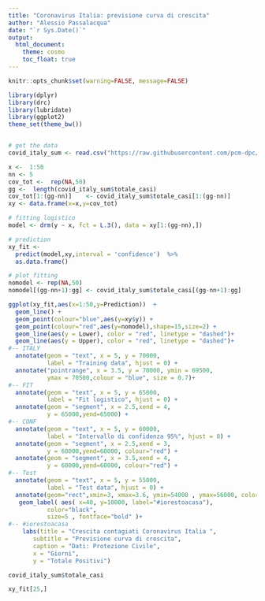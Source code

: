 ```yaml
---
title: "Coronavirus Italia: previsione curva di crescita"
author: "Alessio Passalacqua"
date: "`r Sys.Date()`"
output: 
  html_document:
    theme: cosmo
    toc_float: true
---
```


```r
knitr::opts_chunk$set(warning=FALSE, message=FALSE)
```


```r
library(dplyr)
library(drc)
library(lubridate)
library(ggplot2)
theme_set(theme_bw())


# get the data
covid_italy_sum <- read.csv("https://raw.githubusercontent.com/pcm-dpc/COVID-19/master/dati-andamento-nazionale/dpc-covid19-ita-andamento-nazionale.csv")

```

```r
x <-  1:50
nn <- 5
cov_tot <-  rep(NA,50)
gg <-  length(covid_italy_sum$totale_casi) 
cov_tot[1:(gg-nn)]    <- covid_italy_sum$totale_casi[1:(gg-nn)]
xy <- data.frame(x=x,y=cov_tot)
```


```r
# fitting logistico
model <- drm(y ~ x, fct = L.3(), data = xy[1:(gg-nn),])
```


```r
# prediction
xy_fit <-   
  predict(model,xy,interval = 'confidence')  %>%
  as.data.frame()
```


```r
# plot fitting
nomodel <- rep(NA,50)
nomodel[(gg-nn+1):gg] <- covid_italy_sum$totale_casi[(gg-nn+1):gg] 

ggplot(xy_fit,aes(x=1:50,y=Prediction))  +
  geom_line() +
  geom_point(colour="blue",aes(y=xy$y)) +
  geom_point(colour="red",aes(y=nomodel),shape=15,size=2) +
  geom_line(aes(y = Lower), color = "red", linetype = "dashed")+
  geom_line(aes(y = Upper), color = "red", linetype = "dashed")+
#-- ITALY  
  annotate(geom = "text", x = 5, y = 70000,
           label = "Training data", hjust = 0) +
  annotate("pointrange", x = 3.5, y = 70000, ymin = 69500,
           ymax = 70500,colour = "blue", size = 0.7)+
#-- FIT  
  annotate(geom = "text", x = 5, y = 65000,
           label = "Fit logistico", hjust = 0) +
  annotate(geom = "segment", x = 2.5,xend = 4,
           y = 65000,yend=65000) +
#-- CONF
  annotate(geom = "text", x = 5, y = 60000,
           label = "Intervallo di confidenza 95%", hjust = 0) +
  annotate(geom = "segment", x = 2.5,xend = 3,
           y = 60000,yend=60000, colour="red") +
  annotate(geom = "segment", x = 3.5,xend = 4,
           y = 60000,yend=60000, colour="red") +
#-- Test
  annotate(geom = "text", x = 5, y = 55000,
           label = "Test data", hjust = 0) +
  annotate(geom="rect",xmin=3, xmax=3.6, ymin=54000 , ymax=56000, color="red", fill="red") +
   geom_label( aes( x=40, y=10000, label="#iorestoacasa"),                 , 
           color="black", 
           size=5 , fontface="bold" )+ 
#-- #iorestoacasa  
    labs(title = "Crescita contagiati Coronavirus Italia ",
       subtitle = "Previsione curva di crescita",
       caption = "Dati: Protezione Civile",
       x = "Giorni",
       y = "Totale Positivi")
```

```r
covid_italy_sum$totale_casi

```


```r
xy_fit[25,]
```


